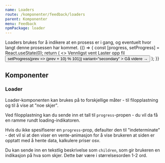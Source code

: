```yaml
---
name: Loaders
route: /komponenter/feedback/loaders
parent: Komponenter
menu: Feedback
npmPackage: loader
---
```





<PageHeader>
  Loaders brukes for å indikere at en prosess er i gang, og eventuelt hvor langt
  denne prosessen har kommet.
</PageHeader>

<Playground>
  {() => {
    const [progress, setProgress] = React.useState(0);
    return (
      <>
        <Loader>Vennligst vent</Loader>
        <Loader progress={20}>Laster opp fil</Loader>
        <Loader progress={progress}>
          <Button
            onClick={() => setProgress(prev => (prev + 10) % 101)}
            variant="secondary"
          >
            Gå videre &rarr;
          </Button>
        </Loader>
      </>
    );
  }}
</Playground>

## Komponenter

### Loader

<ImportStatement imports="Loader" />
<Props of={Loader} />

Loader-komponenten kan brukes på to forskjellige måter - til filopplastning og til å vise at "noe skjer".

Ved filopplastning kan du sende inn et tall til `progress`-propen - du vil da få en ramme rundt loading-indikatoren.

Hvis du ikke spesifiserer en `progress`-prop, defaulter den til "indeterminate" - det vil si at den viser en vente-animasjon for å vise brukeren at siden er opptatt med å hente data, kalkulere priser osv.

Du kan sende inn en tekstlig beskrivelse som `children`, som gir brukeren en indikasjon på hva som skjer. Dette bør være i størrelsesorden 1-2 ord.
